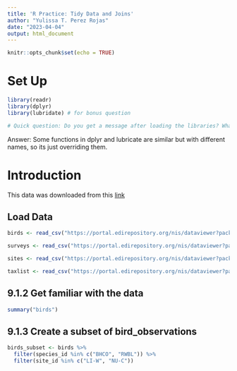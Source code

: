 ```yaml
---
title: 'R Practice: Tidy Data and Joins'
author: "Yulissa T. Perez Rojas"
date: "2023-04-04"
output: html_document
---
```


```r
knitr::opts_chunk$set(echo = TRUE)
```

# Set Up
```r
library(readr)
library(dplyr)
library(lubridate) # for bonus question

# Quick question: Do you get a message after loading the libraries? What is it telling you? Talk to your neighbor about it or write a note in your Rmd.

```
Answer: Some functions in dplyr and lubricate are similar but with different names, so its just overriding them. 


# Introduction 
This data was downloaded from this [link](https://portal.edirepository.org/nis/mapbrowse?scope=knb-lter-cap&identifier=256&revision=10)

## Load Data
```r
birds <- read_csv("https://portal.edirepository.org/nis/dataviewer?packageid=knb-lter-cap.256.10&entityid=53edaa7a0e083013d9bf20322db1780e")

surveys <- read_csv("https://portal.edirepository.org/nis/dataviewer?packageid=knb-lter-cap.256.10&entityid=b2466fa5cb5ed7ee1ea91398fc291c59")

sites <- read_csv("https://portal.edirepository.org/nis/dataviewer?packageid=knb-lter-cap.256.10&entityid=81bf72420e69077097fb0790dcdc63a6")

taxlist <- read_csv("https://portal.edirepository.org/nis/dataviewer?packageid=knb-lter-cap.256.10&entityid=58f863b7e3066e68536a9cacdc7bd58e")
```

## 9.1.2 Get familiar with the data
```r

summary("birds")

```


## 9.1.3 Create a subset of bird_observations
```r

birds_subset <- birds %>% 
  filter(species_id %in% c("BHCO", "RWBL")) %>% 
  filter(site_id %in% c("LI-W", "NU-C"))

```



